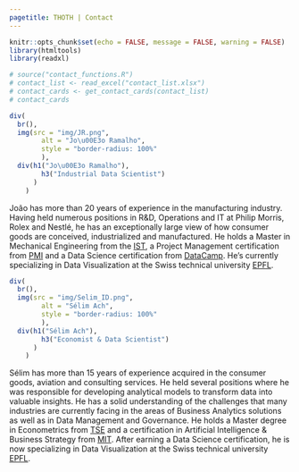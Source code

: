 ```yaml
---
pagetitle: THOTH | Contact
---
```


```r
knitr::opts_chunk$set(echo = FALSE, message = FALSE, warning = FALSE)
library(htmltools)
library(readxl)
```

```r
# source("contact_functions.R")
# contact_list <- read_excel("contact_list.xlsx")
# contact_cards <- get_contact_cards(contact_list)
# contact_cards
```

```r
div(
  br(),
  img(src = "img/JR.png",
        alt = "Jo\u00E3o Ramalho",
        style = "border-radius: 100%"
        ),
  div(h1("Jo\u00E3o Ramalho"),
        h3("Industrial Data Scientist")
      )
    )
```

João has more than 20 years of experience in the manufacturing industry. Having held numerous positions in R&D, Operations and IT at Philip Morris, Rolex and Nestlé, he has an exceptionally large view of how consumer goods are conceived, industrialized and manufactured. He holds a Master in Mechanical Engineering from the [IST](http://ist.pt/), a Project Management certification from [PMI](https://www.pmi.org/) and a Data Science certification from [DataCamp](https://www.datacamp.com/). He's currently specializing in Data Visualization at the Swiss technical university [EPFL](https://www.extensionschool.ch/).

```r
div(
  br(),
  img(src = "img/Selim_ID.png",
        alt = "Sélim Ach",
        style = "border-radius: 100%"
        ),
  div(h1("Sélim Ach"),
        h3("Economist & Data Scientist")
      )
    )
```

Sélim has more than 15 years of experience acquired in the consumer goods, aviation and consulting services. He held several positions where he was responsible for developing analytical models to transform data into valuable insights. He has a solid understanding of the challenges that many industries are currently facing in the areas of Business Analytics solutions as well as in Data Management and Governance. He holds a Master degree in Econometrics from [TSE](https://www.tse-fr.eu) and a certification in Artificial Intelligence & Business Strategy from [MIT](https://executive.mit.edu). After earning a Data Science certification, he is now specializing in Data Visualization at the Swiss technical university [EPFL](https://www.extensionschool.ch/).

